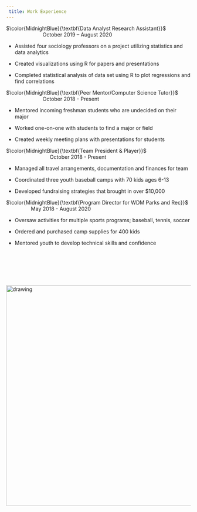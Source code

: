 ```yaml
---
 title: Work Experience
---
```


$\color{MidnightBlue}{\textbf{Data Analyst Research Assistant}}$ $\qquad$ $\qquad$$\qquad$$\qquad$ October 2019 – August 2020

- Assisted four sociology professors on a project utilizing statistics and data analytics

- Created visualizations using R for papers and presentations 

- Completed statistical analysis of data set using R to plot regressions and find correlations

$\color{MidnightBlue}{\textbf{Peer Mentor/Computer Science Tutor}}$  $\qquad$$\qquad$$\qquad$ October 2018 - Present

- Mentored incoming freshman students who are undecided on their major

- Worked one-on-one with students to find a major or field 

- Created weekly meeting plans with presentations for students

$\color{MidnightBlue}{\textbf{Team President & Player}}$ $\qquad$$\qquad$ $\qquad$$\qquad$$\qquad$ &nbsp;&nbsp;&nbsp;&nbsp; October 2018 - Present 

- Managed all travel arrangements, documentation and finances for team

- Coordinated three youth baseball camps with 70 kids ages 6-13

- Developed fundraising strategies that brought in over $10,000

$\color{MidnightBlue}{\textbf{Program Director for WDM Parks and Rec}}$ $\qquad$$\qquad$ May 2018 - August 2020

- Oversaw activities for multiple sports programs; baseball, tennis, soccer

- Ordered and purchased camp supplies for 400 kids

- Mentored youth to develop technical skills and confidence

<br>

<br>

<br>



<img src="no.png" alt="drawing" width="600"/>
